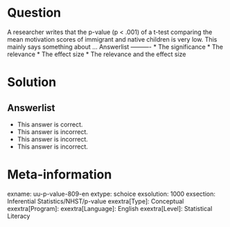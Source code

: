Question
========
  
A researcher writes that the p-value (p < .001) of a t-test comparing the mean motivation scores of immigrant and native children is very low. This mainly says something about ... 
Answerlist
----------
* The significance
* The relevance
* The effect size
* The relevance and the effect size

Solution
========

Answerlist
----------
* This answer is correct.
* This answer is incorrect.
* This answer is incorrect.
* This answer is incorrect.

Meta-information
================
exname: uu-p-value-809-en
extype: schoice
exsolution: 1000
exsection: Inferential Statistics/NHST/p-value
exextra[Type]: Conceptual
exextra[Program]: 
exextra[Language]: English
exextra[Level]: Statistical Literacy